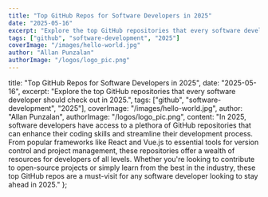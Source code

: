 ```yaml
---
title: "Top GitHub Repos for Software Developers in 2025"
date: "2025-05-16"
excerpt: "Explore the top GitHub repositories that every software developer should check out in 2025."
tags: ["github", "software-development", "2025"]
coverImage: "/images/hello-world.jpg"
author: "Allan Punzalan"
authorImage: "/logos/logo_pic.png"
---
```


title: "Top GitHub Repos for Software Developers in 2025",
date: "2025-05-16",
excerpt: "Explore the top GitHub repositories that every software developer should check out in 2025.",
tags: ["github", "software-development", "2025"],
coverImage: "/images/hello-world.jpg",
author: "Allan Punzalan",
authorImage: "/logos/logo_pic.png",
content: "In 2025, software developers have access to a plethora of GitHub repositories that can enhance their coding skills and streamline their development process. From popular frameworks like React and Vue.js to essential tools for version control and project management, these repositories offer a wealth of resources for developers of all levels. Whether you're looking to contribute to open-source projects or simply learn from the best in the industry, these top GitHub repos are a must-visit for any software developer looking to stay ahead in 2025."
};